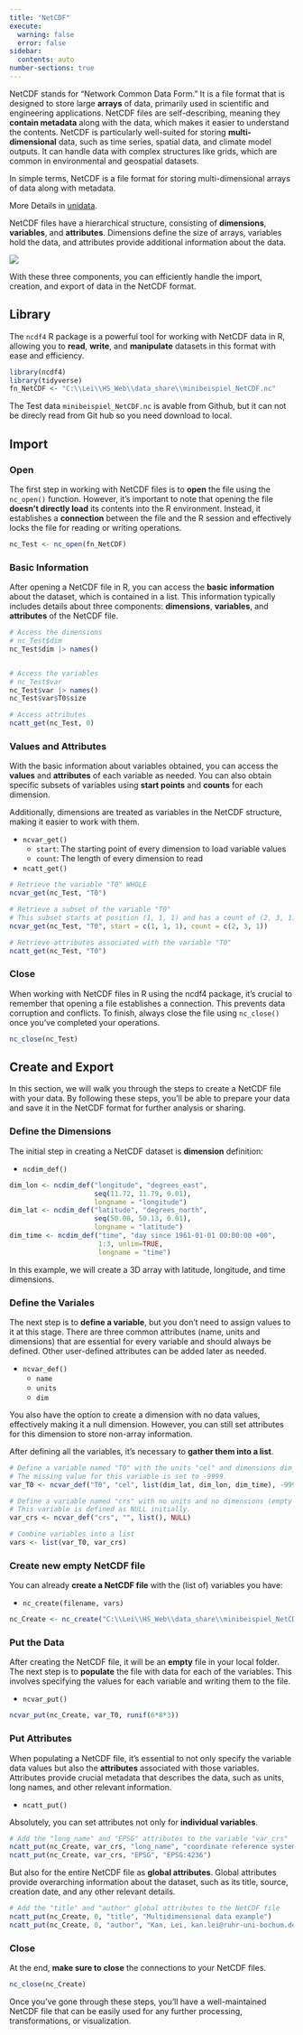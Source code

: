 ```yaml
---
title: "NetCDF"
execute:
  warning: false
  error: false
sidebar:
  contents: auto
number-sections: true
---
```


NetCDF stands for "Network Common Data Form." It is a file format that is designed to store large **arrays** of data, primarily used in scientific and engineering applications. NetCDF files are self-describing, meaning they **contain metadata** along with the data, which makes it easier to understand the contents. NetCDF is particularly well-suited for storing **multi-dimensional** data, such as time series, spatial data, and climate model outputs. It can handle data with complex structures like grids, which are common in environmental and geospatial datasets.

In simple terms, NetCDF is a file format for storing multi-dimensional arrays of data along with metadata.

More Details in [unidata](https://www.unidata.ucar.edu/software/netcdf/).


NetCDF files have a hierarchical structure, consisting of **dimensions**, **variables**, and **attributes**. Dimensions define the size of arrays, variables hold the data, and attributes provide additional information about the data.


![](../images/dataformat_netcdf.svg)

With these three components, you can efficiently handle the import, creation, and export of data in the NetCDF format.

## Library

The `ncdf4` R package is a powerful tool for working with NetCDF data in R, allowing you to **read**, **write**, and **manipulate** datasets in this format with ease and efficiency.


```r
library(ncdf4)
library(tidyverse)
fn_NetCDF <- "C:\\Lei\\HS_Web\\data_share\\minibeispiel_NetCDF.nc"
```


The Test data `minibeispiel_NetCDF.nc` is avable from Github, but it can not be direcly read from Git hub so you need download to local.

## Import

### Open

The first step in working with NetCDF files is to **open** the file using the `nc_open()` function. However, it's important to note that opening the file **doesn't directly load** its contents into the R environment. Instead, it establishes a **connection** between the file and the R session and effectively locks the file for reading or writing operations. 

```r
nc_Test <- nc_open(fn_NetCDF)
```

### Basic Information

After opening a NetCDF file in R, you can access the **basic information** about the dataset, which is contained in a list. This information typically includes details about three components: **dimensions**, **variables**, and **attributes** of the NetCDF file.


```r
# Access the dimensions
# nc_Test$dim
nc_Test$dim |> names()


# Access the variables
# nc_Test$var
nc_Test$var |> names()
nc_Test$var$T0$size

# Access attributes
ncatt_get(nc_Test, 0)
```

### Values and Attributes

With the basic information about variables obtained, you can access the **values** and **attributes** of each variable as needed. You can also obtain specific subsets of variables using **start points** and **counts** for each dimension. 

Additionally, dimensions are treated as variables in the NetCDF structure, making it easier to work with them.

- `ncvar_get()`
  - `start`: The starting point of every dimension to load variable values
  - `count`:  The length of every dimension to read
- `ncatt_get()`

```r
# Retrieve the variable "T0" WHOLE
ncvar_get(nc_Test, "T0")

# Retrieve a subset of the variable "T0"
# This subset starts at position (1, 1, 1) and has a count of (2, 3, 1) along each dimension
ncvar_get(nc_Test, "T0", start = c(1, 1, 1), count = c(2, 3, 1))

# Retrieve attributes associated with the variable "T0"
ncatt_get(nc_Test, "T0")
```



### Close

When working with NetCDF files in R using the ncdf4 package, it's crucial to remember that opening a file establishes a connection. This prevents data corruption and conflicts. To finish, always close the file using `nc_close()` once you've completed your operations.


```r
nc_close(nc_Test)
```


## Create and Export


In this section, we will walk you through the steps to create a NetCDF file with your data. By following these steps, you'll be able to prepare your data and save it in the NetCDF format for further analysis or sharing.

### Define the Dimensions


The initial step in creating a NetCDF dataset is **dimension** definition:

- `ncdim_def()`

```r
dim_lon <- ncdim_def("longitude", "degrees_east",
                     seq(11.72, 11.79, 0.01),
                     longname = "longitude")
dim_lat <- ncdim_def("latitude", "degrees_north",
                     seq(50.08, 50.13, 0.01),
                     longname = "latitude")
dim_time <- ncdim_def("time", "day since 1961-01-01 00:00:00 +00",
                      1:3, unlim=TRUE,
                      longname = "time")

```

In this example, we will create a 3D array with latitude, longitude, and time dimensions.


### Define the Variales

The next step is to **define a variable**, but you don't need to assign values to it at this stage. There are three common attributes (name, units and dimensions) that are essential for every variable and should always be defined. Other user-defined attributes can be added later as needed.

- `ncvar_def()`
  - `name`
  - `units`
  - `dim`

You also have the option to create a dimension with no data values, effectively making it a null dimension. However, you can still set attributes for this dimension to store non-array information.

After defining all the variables, it's necessary to **gather them into a list**.


```r
# Define a variable named "T0" with the units "cel" and dimensions dim_lat, dim_lon, and dim_time.
# The missing value for this variable is set to -9999.
var_T0 <- ncvar_def("T0", "cel", list(dim_lat, dim_lon, dim_time), -9999)

# Define a variable named "crs" with no units and no dimensions (empty list).
# This variable is defined as NULL initially.
var_crs <- ncvar_def("crs", "", list(), NULL)

# Combine variables into a list
vars <- list(var_T0, var_crs)

```



### Create new empty NetCDF file

You can already **create a NetCDF file** with the (list of) variables you have:

- `nc_create(filename, vars)`

```r
nc_Create <- nc_create("C:\\Lei\\HS_Web\\data_share\\minibeispiel_NetCDF.nc", vars)

```



### Put the Data

After creating the NetCDF file, it will be an **empty** file in your local folder. The next step is to **populate** the file with data for each of the variables. This involves specifying the values for each variable and writing them to the file.

- `ncvar_put()`

```r
ncvar_put(nc_Create, var_T0, runif(6*8*3))

```


### Put Attributes

When populating a NetCDF file, it's essential to not only specify the variable data values but also the **attributes** associated with those variables. Attributes provide crucial metadata that describes the data, such as units, long names, and other relevant information.


- `ncatt_put()`

Absolutely, you can set attributes not only for **individual variables**. 


```r
# Add the "long_name" and "EPSG" attributes to the variable "var_crs"
ncatt_put(nc_Create, var_crs, "long_name", "coordinate reference system")
ncatt_put(nc_Create, var_crs, "EPSG", "EPSG:4236")
```

But also for the entire NetCDF file as **global attributes**. Global attributes provide overarching information about the dataset, such as its title, source, creation date, and any other relevant details.

```r
# Add the "title" and "author" global attributes to the NetCDF file
ncatt_put(nc_Create, 0, "title", "Multidimensional data example")
ncatt_put(nc_Create, 0, "author", "Kan, Lei, kan.lei@ruhr-uni-bochum.de")
```


### Close

At the end, **make sure to close** the connections to your NetCDF files. 

```r
nc_close(nc_Create)
```

Once you've gone through these steps, you'll have a well-maintained NetCDF file that can be easily used for any further processing, transformations, or visualization.


